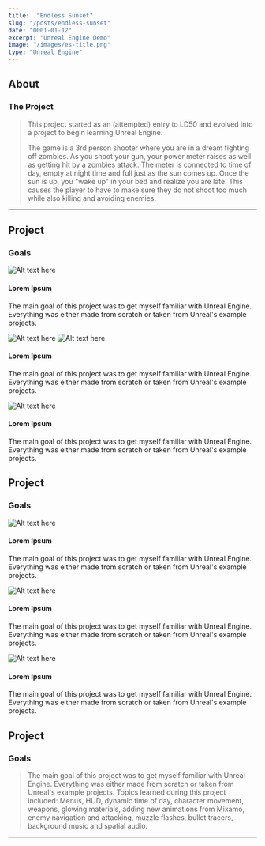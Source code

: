 ```yaml
---
title:  "Endless Sunset"
slug: "/posts/endless-sunset"
date: "0001-01-12"
excerpt: "Unreal Engine Demo"
image: "/images/es-title.png"
type: "Unreal Engine"
---
```


<InternalSectionGalleryLeft>

## About
### The Project

> This project started as an (attempted) entry to LD50 and evolved into a project to begin learning Unreal Engine.
>
> The game is a 3rd person shooter where you are in a dream fighting off zombies. As you shoot your gun, your power meter raises as well as getting hit by a zombies attack. The meter is connected to time of day, empty at night time and full just as the sun comes up. Once the sun is up, you "wake up" in your bed and realize you are late! This causes the player to have to make sure they do not shoot too much while also killing and avoiding enemies.

---

<ImageSet1 />

</InternalSectionGalleryLeft>

<InternalSectionGenericRight>

## Project
### Goals

<InternalSubsectionGRBlockquote>

[//]: <> (//)

<InternalSubsectionGRWrapper>

<InternalSubsectionGRImage>

![Alt text here](./img/circle.png)

</InternalSubsectionGRImage>

<InternalSubsectionGRText>

#### Lorem Ipsum 
The main goal of this project was to get myself familiar with Unreal Engine. Everything was either made from scratch or taken from Unreal's example projects.

</InternalSubsectionGRText>

</InternalSubsectionGRWrapper>

[//]: <> (//)

<InternalSubsectionGRWrapper>

<InternalSubsectionGRImage>

![Alt text here](./img/circle.png)
![Alt text here](./img/geo-hourglass.png)

</InternalSubsectionGRImage>

<InternalSubsectionGRText>

#### Lorem Ipsum 
The main goal of this project was to get myself familiar with Unreal Engine. Everything was either made from scratch or taken from Unreal's example projects.

</InternalSubsectionGRText>

</InternalSubsectionGRWrapper>

[//]: <> (//)

<InternalSubsectionGRWrapper>

<InternalSubsectionGRImage>

![Alt text here](./img/circle.png)

</InternalSubsectionGRImage>

<InternalSubsectionGRText>

#### Lorem Ipsum 
The main goal of this project was to get myself familiar with Unreal Engine. Everything was either made from scratch or taken from Unreal's example projects.

</InternalSubsectionGRText>

</InternalSubsectionGRWrapper>

[//]: <> (//)

</InternalSubsectionGRBlockquote>

</InternalSectionGenericRight>

[//]: <> (////)

<InternalSectionGenericLeft>

## Project
### Goals

<InternalSubsectionGLBlockquote>

[//]: <> (//)

<InternalSubsectionGLWrapper>

<InternalSubsectionGLImage>

![Alt text here](./img/es-title.png)

</InternalSubsectionGLImage>

<InternalSubsectionGLText>

#### Lorem Ipsum 
The main goal of this project was to get myself familiar with Unreal Engine. Everything was either made from scratch or taken from Unreal's example projects.

</InternalSubsectionGLText>

</InternalSubsectionGLWrapper>

[//]: <> (//)

<InternalSubsectionGLWrapper>

<InternalSubsectionGLImage>

![Alt text here](./img/es-title.png)

</InternalSubsectionGLImage>

<InternalSubsectionGLText>

#### Lorem Ipsum 
The main goal of this project was to get myself familiar with Unreal Engine. Everything was either made from scratch or taken from Unreal's example projects.

</InternalSubsectionGLText>

</InternalSubsectionGLWrapper>

[//]: <> (//)

<InternalSubsectionGLWrapper>

<InternalSubsectionGLImage>

![Alt text here](./img/es-title.png)

</InternalSubsectionGLImage>

<InternalSubsectionGLText>

#### Lorem Ipsum 
The main goal of this project was to get myself familiar with Unreal Engine. Everything was either made from scratch or taken from Unreal's example projects.

</InternalSubsectionGLText>

</InternalSubsectionGLWrapper>

[//]: <> (//)

</InternalSubsectionGLBlockquote>

</InternalSectionGenericLeft>

[//]: <> (////)

<InternalSectionGalleryRight>

## Project
### Goals

>The main goal of this project was to get myself familiar with Unreal Engine. Everything was either made from scratch or taken from Unreal's example projects. Topics learned during this project included: Menus, HUD, dynamic time of day, character movement, weapons, glowing materials, adding new animations from Mixamo, enemy navigation and attacking, muzzle flashes, bullet tracers, background music and spatial audio.

---

<ImageSet1 />

</InternalSectionGalleryRight>